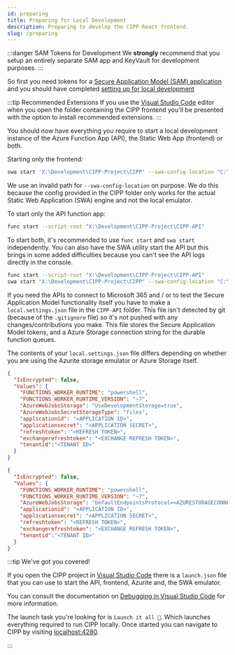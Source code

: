 ```yaml
---
id: preparing
title: Preparing for Local Development
description: Preparing to develop the CIPP React frontend.
slug: /preparing
---
```




:::danger SAM Tokens for Development
We **strongly** recommend that you setup an entirely separate SAM app and KeyVault for development purposes.
:::

So first you need tokens for a [Secure Application Model (SAM) application](../../user/gettingstarted/prerequisites/) and you should have completed [setting up for local development](/docs/dev/settingup)

:::tip Recommended Extensions
If you use the [Visual Studio Code](https://code.visualstudio.com/) editor when you open the folder containing the CIPP frontend you'll be presented with the option to install recommended extensions.
:::

You should now have everything you require to start a local development instance of the Azure Function App (API), the Static Web App (frontend) or both.

Starting only the frontend:

```sh
swa start 'X:\Development\CIPP-Project\CIPP' --swa-config-location "C:\DoesntExist"
```

We use an invalid path for `--swa-config-location` on purpose. We do this because the config provided in the CIPP folder only works for the actual Static Web Application (SWA) engine and not the local emulator.

To start only the API function app:

```sh
func start --script-root "X:\Development\CIPP-Project\CIPP-API"
```

To start both, it's recommended to use `func start` and `swa start` independently. You can also have the SWA utility start the API but this brings in some added difficulties because you can't see the API logs directly in the console.

```sh
func start --script-root "X:\Development\CIPP-Project\CIPP-API"
swa start "X:\Development\CIPP-Project\CIPP" --swa-config-location "C:\DoesntExist" --api-location http://localhost:7071/
```

If you need the APIs to connect to Microsoft 365 and / or to test the Secure Application Model functionality itself you have to make a `local.settings.json` file in the `CIPP-API` folder. This file isn't detected by git (because of the `.gitignore` file) so it's not pushed with any changes/contributions you make. This file stores the Secure Application Model tokens, and a Azure Storage connection string for the durable function queues.

The contents of your `local.settings.json` file differs depending on whether you are using the Azurite storage emulator or Azure Storage itself.

<Tabs>
  <TabItem value="azurite" label="Azurite">

```JSON
{
  "IsEncrypted": false,
  "Values": {
    "FUNCTIONS_WORKER_RUNTIME": "powershell",
    "FUNCTIONS_WORKER_RUNTIME_VERSION": "~7",
    "AzureWebJobsStorage": "UseDevelopmentStorage=true",
    "AzureWebJobsSecretStorageType": "files",
    "applicationid": "<APPLICATION ID>",
    "applicationsecret": "<APPLICATION SECRET>",
    "refreshtoken": "<REFRESH TOKEN>",
    "exchangerefreshtoken": "<EXCHANGE REFRESH TOKEN>",
    "tenantid":"<TENANT ID>"
  }
}
```

  </TabItem>
  <TabItem value="azurestorage" label="Azure Storage">

```JSON
{
  "IsEncrypted": false,
  "Values": {
    "FUNCTIONS_WORKER_RUNTIME": "powershell",
    "FUNCTIONS_WORKER_RUNTIME_VERSION": "~7",
    "AzureWebJobsStorage": "DefaultEndpointsProtocol=<AZURESTORAGECONNECTIONSTRING>",
    "applicationid": "<APPLICATION ID>",
    "applicationsecret": "<APPLICATION SECRET>",
    "refreshtoken": "<REFRESH TOKEN>",
    "exchangerefreshtoken": "<EXCHANGE REFRESH TOKEN>",
    "tenantid":"<TENANT ID>"
  }
}
```

  </TabItem>
</Tabs>

:::tip We've got you covered!

If you open the CIPP project in [Visual Studio Code](https://code.visualstudio.com/) there is a `launch.json` file that you can use to start the API, frontend, Azurite and, the SWA emulator.

You can consult the documentation on [Debugging in Visual Studio Code](https://code.visualstudio.com/docs/editor/debugging) for more information.

The launch task you're looking for is `Launch it all 🚀`. Which launches everything required to run CIPP locally. Once started you can navigate to CIPP by visiting [localhost:4280](https://localhost:4280/).

:::
